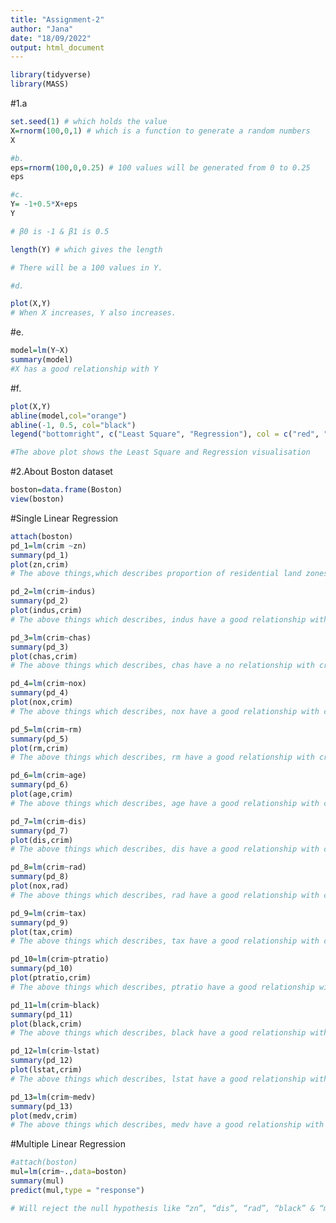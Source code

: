 ---
title: "Assignment-2"
author: "Jana"
date: "18/09/2022"
output: html_document
---
```{r}
library(tidyverse)
library(MASS)
```
#1.a
```{r}
set.seed(1) # which holds the value
X=rnorm(100,0,1) # which is a function to generate a random numbers
X

#b.
eps=rnorm(100,0,0.25) # 100 values will be generated from 0 to 0.25
eps

#c.
Y= -1+0.5*X+eps
Y

# β0 is -1 & β1 is 0.5 

length(Y) # which gives the length

# There will be a 100 values in Y.

#d.
```
```{r}
plot(X,Y)
# When X increases, Y also increases.
```
#e.
```{r}
model=lm(Y~X)
summary(model)
#X has a good relationship with Y
```
#f.
```{r}
plot(X,Y)
abline(model,col="orange")
abline(-1, 0.5, col="black")
legend("bottomright", c("Least Square", "Regression"), col = c("red", "blue"), lty = c(1, 1))

#The above plot shows the Least Square and Regression visualisation
```




#2.About Boston dataset
```{r}
boston=data.frame(Boston)
view(boston)
```
#Single Linear Regression

```{r}
attach(boston)
pd_1=lm(crim ~zn)
summary(pd_1)
plot(zn,crim)
# The above things,which describes proportion of residential land zones are in Negative, but it has a Relationship with crim 
```
```{r}
pd_2=lm(crim~indus)
summary(pd_2)
plot(indus,crim)
# The above things which describes, indus have a good relationship with crim
```
```{r}
pd_3=lm(crim~chas)
summary(pd_3)
plot(chas,crim)
# The above things which describes, chas have a no relationship with crim
```
```{r}
pd_4=lm(crim~nox)
summary(pd_4)
plot(nox,crim)
# The above things which describes, nox have a good relationship with crim
```
```{r}
pd_5=lm(crim~rm)
summary(pd_5)
plot(rm,crim)
# The above things which describes, rm have a good relationship with crim
```
```{r}
pd_6=lm(crim~age)
summary(pd_6)
plot(age,crim)
# The above things which describes, age have a good relationship with crim
```
```{r}
pd_7=lm(crim~dis)
summary(pd_7)
plot(dis,crim)
# The above things which describes, dis have a good relationship with crim
```
```{r}
pd_8=lm(crim~rad)
summary(pd_8)
plot(nox,rad)
# The above things which describes, rad have a good relationship with crim
```
```{r}
pd_9=lm(crim~tax)
summary(pd_9)
plot(tax,crim)
# The above things which describes, tax have a good relationship with crim
```
```{r}
pd_10=lm(crim~ptratio)
summary(pd_10)
plot(ptratio,crim)
# The above things which describes, ptratio have a good relationship with crim
```
```{r}
pd_11=lm(crim~black)
summary(pd_11)
plot(black,crim)
# The above things which describes, black have a good relationship with crim
```
```{r}
pd_12=lm(crim~lstat)
summary(pd_12)
plot(lstat,crim)
# The above things which describes, lstat have a good relationship with crim
```
```{r}
pd_13=lm(crim~medv)
summary(pd_13)
plot(medv,crim)
# The above things which describes, medv have a good relationship with crim
```
#Multiple Linear Regression

```{r}
#attach(boston)
mul=lm(crim~.,data=boston)
summary(mul)
predict(mul,type = "response")

# Will reject the null hypothesis like “zn”, “dis”, “rad”, “black” & “medv”
```





